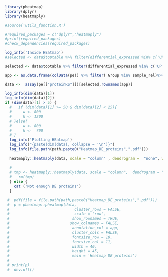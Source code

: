 

```{r echo=FALSE, message=FALSE,}
library(pheatmap)
library(dplyr)
library(heatmaply)

#source('utils_function.R')

#required_packages = c("dplyr","heatmaply")
#print(required_packages)
#check_dependencies(required_packages)

log_info('Inside HEatmap')
#selected <- data$toptable %>% filter(differential_expressed %in% c('UP','DOWN'))%>% rownames_to_column(var = "rowname") %>% pull(rowname) 

selected <- data$toptable %>% filter(differential_expressed %in% c('UP','DOWN'))  %>% pull(Uniprot_id)

app <- as.data.frame(colData(pe)) %>% filter( Group %in% sample_rel)%>% arrange(Group) %>% dplyr::select(- SampleName)  

data <-  assay(pe[["proteinRS"]])[selected,rownames(app)]

log_info(dim(data)[1])
log_info(dim(data)[2])
if (dim(data)[1] > 5) {
  #   if (dim(data)[1] >= 50 & dim(data)[2] < 25){
  #     w <- 800
  #     h <- 1200
  # }else{
  #     w <- 800
  #     h <-  700
  # }
  log_info('Plotting HEatmap')
  log_info("{paste(dim(data), collapse = '\n')}")
  log_info(file.path(path,paste0("Heatmap_DE_proteins",".pdf")))
  
  heatmaply::heatmaply(data, scale = "column" , dendrogram =  "none", width = 1000 , height =900 , file =  file.path(path,paste0("Heatmap_DE_proteins",".pdf")),  cexRow = 1 )
    
  #   
  # tmp <- heatmaply::heatmaply(data, scale = "column",  dendrogram = "none",cexRow = 1, file =  file.path(path,paste0("Heatmap_DE_proteins",".pdf")))
  #   rm(tmp)
  } else {
    cat ('Not enough DE proteins')
  }  

 #  pdf(file = file.path(path,paste0("Heatmap_DE_proteins",".pdf")))
 #  p = pheatmap::pheatmap(data,
 #                             cluster_rows = FALSE,
 #                             scale = 'row',
 #                            show_rownames = TRUE,
 #                           show_colnames = FALSE,
 #                            annotation_col = app,
 #                            cluster_cols = FALSE,
 #                            fontsize_row = 10,
 #                            fontsize_col = 11,
 #                            width = 40,
 #                            height = 45,
 #                            main = 'Heatmap DE proteins')
 #   
 # print(p)
 #  dev.off()


```